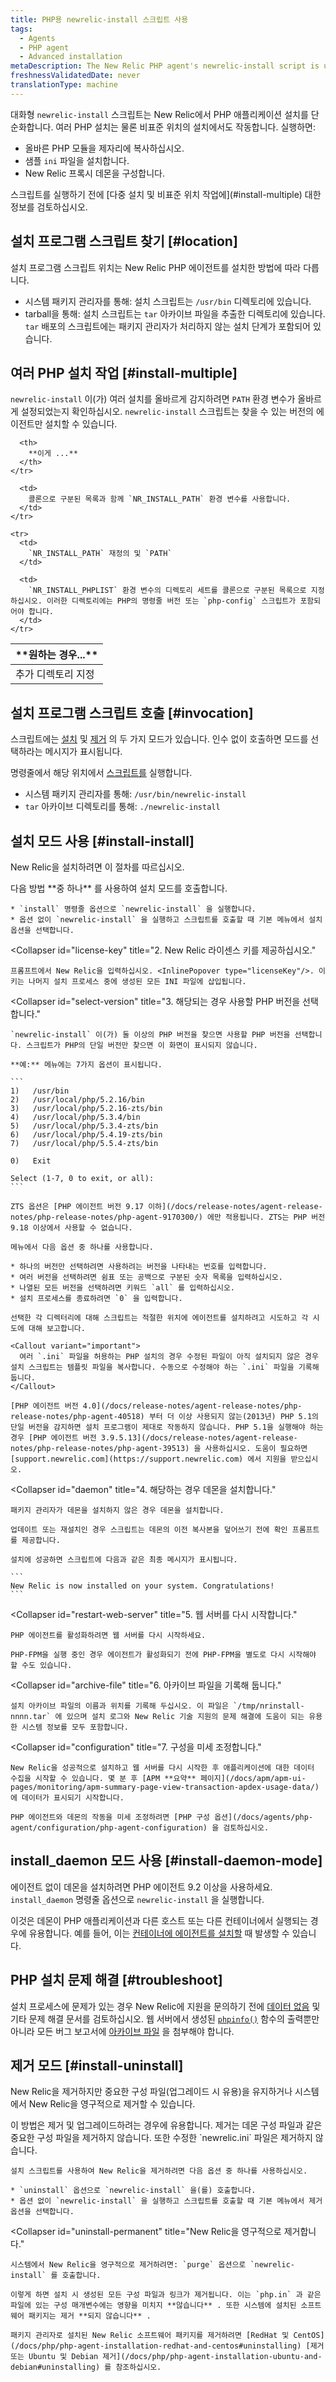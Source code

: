 ```yaml
---
title: PHP용 newrelic-install 스크립트 사용
tags:
  - Agents
  - PHP agent
  - Advanced installation
metaDescription: The New Relic PHP agent's newrelic-install script is useful for multiple PHP installations as well as installations in non-standard locations.
freshnessValidatedDate: never
translationType: machine
---
```


대화형 `newrelic-install` 스크립트는 New Relic에서 PHP 애플리케이션 설치를 단순화합니다. 여러 PHP 설치는 물론 비표준 위치의 설치에서도 작동합니다. 실행하면:

* 올바른 PHP 모듈을 제자리에 복사하십시오.
* 샘플 `ini` 파일을 설치합니다.
* New Relic 프록시 데몬을 구성합니다.

<Callout variant="important">
  스크립트를 실행하기 전에 [다중 설치 및 비표준 위치 작업에](#install-multiple) 대한 정보를 검토하십시오.
</Callout>

## 설치 프로그램 스크립트 찾기 [#location]

설치 프로그램 스크립트 위치는 New Relic PHP 에이전트를 설치한 방법에 따라 다릅니다.

* 시스템 패키지 관리자를 통해: 설치 스크립트는 `/usr/bin` 디렉토리에 있습니다.
* tarball을 통해: 설치 스크립트는 `tar` 아카이브 파일을 추출한 디렉토리에 있습니다. `tar` 배포의 스크립트에는 패키지 관리자가 처리하지 않는 설치 단계가 포함되어 있습니다.

## 여러 PHP 설치 작업 [#install-multiple]

`newrelic-install` 이(가) 여러 설치를 올바르게 감지하려면 `PATH` 환경 변수가 올바르게 설정되었는지 확인하십시오. `newrelic-install` 스크립트는 찾을 수 있는 버전의 에이전트만 설치할 수 있습니다.

<table>
  <thead>
    <tr>
      <th style={{ width: "200px" }}>
        **원하는 경우...**
      </th>

      <th>
        **이게 ...**
      </th>
    </tr>
  </thead>

  <tbody>
    <tr>
      <td>
        추가 디렉토리 지정
      </td>

      <td>
        콜론으로 구분된 목록과 함께 `NR_INSTALL_PATH` 환경 변수를 사용합니다.
      </td>
    </tr>

    <tr>
      <td>
        `NR_INSTALL_PATH` 재정의 및 `PATH`
      </td>

      <td>
        `NR_INSTALL_PHPLIST` 환경 변수의 디렉토리 세트를 콜론으로 구분된 목록으로 지정하십시오. 이러한 디렉토리에는 PHP의 명령줄 버전 또는 `php-config` 스크립트가 포함되어야 합니다.
      </td>
    </tr>
  </tbody>
</table>

## 설치 프로그램 스크립트 호출 [#invocation]

스크립트에는 [설치](#install-install) 및 [제거](#install-uninstall) 의 두 가지 모드가 있습니다. 인수 없이 호출하면 모드를 선택하라는 메시지가 표시됩니다.

명령줄에서 해당 위치에서 [스크립트를](https://github.com/newrelic/newrelic-php-agent/blob/main/agent/newrelic-install.sh) 실행합니다.

* 시스템 패키지 관리자를 통해: `/usr/bin/newrelic-install`
* `tar` 아카이브 디렉토리를 통해: `./newrelic-install`

## 설치 모드 사용 [#install-install]

New Relic을 설치하려면 이 절차를 따르십시오.

<CollapserGroup>
  <Collapser
    id="invoke"
    title="1. 설치 모드를 호출합니다."
  >
    다음 방법 **중 하나** 를 사용하여 설치 모드를 호출합니다.

    * `install` 명령줄 옵션으로 `newrelic-install` 을 실행합니다.
    * 옵션 없이 `newrelic-install` 을 실행하고 스크립트를 호출할 때 기본 메뉴에서 설치 옵션을 선택합니다.
  </Collapser>

  <Collapser
    id="license-key"
    title="2. New Relic 라이센스 키를 제공하십시오."
  >
    프롬프트에서 New Relic을 입력하십시오. <InlinePopover type="licenseKey"/>. 이 키는 나머지 설치 프로세스 중에 생성된 모든 INI 파일에 삽입됩니다.
  </Collapser>

  <Collapser
    id="select-version"
    title="3. 해당되는 경우 사용할 PHP 버전을 선택합니다."
  >
    `newrelic-install` 이(가) 둘 이상의 PHP 버전을 찾으면 사용할 PHP 버전을 선택합니다. 스크립트가 PHP의 단일 버전만 찾으면 이 화면이 표시되지 않습니다.

    **예:** 메뉴에는 7가지 옵션이 표시됩니다.

    ```
    1)   /usr/bin
    2)   /usr/local/php/5.2.16/bin
    3)   /usr/local/php/5.2.16-zts/bin
    4)   /usr/local/php/5.3.4/bin
    5)   /usr/local/php/5.3.4-zts/bin
    6)   /usr/local/php/5.4.19-zts/bin
    7)   /usr/local/php/5.5.4-zts/bin

    0)   Exit

    Select (1-7, 0 to exit, or all):
    ```

    ZTS 옵션은 [PHP 에이전트 버전 9.17 이하](/docs/release-notes/agent-release-notes/php-release-notes/php-agent-9170300/) 에만 적용됩니다. ZTS는 PHP 버전 9.18 이상에서 사용할 수 없습니다.

    메뉴에서 다음 옵션 중 하나를 사용합니다.

    * 하나의 버전만 선택하려면 사용하려는 버전을 나타내는 번호를 입력합니다.
    * 여러 버전을 선택하려면 쉼표 또는 공백으로 구분된 숫자 목록을 입력하십시오.
    * 나열된 모든 버전을 선택하려면 키워드 `all` 를 입력하십시오.
    * 설치 프로세스를 종료하려면 `0` 을 입력합니다.

    선택한 각 디렉터리에 대해 스크립트는 적절한 위치에 에이전트를 설치하려고 시도하고 각 시도에 대해 보고합니다.

    <Callout variant="important">
      여러 `.ini` 파일을 허용하는 PHP 설치의 경우 수정된 파일이 아직 설치되지 않은 경우 설치 스크립트는 템플릿 파일을 복사합니다. 수동으로 수정해야 하는 `.ini` 파일을 기록해 둡니다.
    </Callout>

    [PHP 에이전트 버전 4.0](/docs/release-notes/agent-release-notes/php-release-notes/php-agent-40518) 부터 더 이상 사용되지 않는(2013년) PHP 5.1의 단일 버전을 감지하면 설치 프로그램이 제대로 작동하지 않습니다. PHP 5.1을 실행해야 하는 경우 [PHP 에이전트 버전 3.9.5.13](/docs/release-notes/agent-release-notes/php-release-notes/php-agent-39513) 을 사용하십시오. 도움이 필요하면 [support.newrelic.com](https://support.newrelic.com) 에서 지원을 받으십시오.
  </Collapser>

  <Collapser
    id="daemon"
    title="4. 해당하는 경우 데몬을 설치합니다."
  >
    패키지 관리자가 데몬을 설치하지 않은 경우 데몬을 설치합니다.

    업데이트 또는 재설치인 경우 스크립트는 데몬의 이전 복사본을 덮어쓰기 전에 확인 프롬프트를 제공합니다.

    설치에 성공하면 스크립트에 다음과 같은 최종 메시지가 표시됩니다.

    ```
    New Relic is now installed on your system. Congratulations!
    ```
  </Collapser>

  <Collapser
    id="restart-web-server"
    title="5. 웹 서버를 다시 시작합니다."
  >
    PHP 에이전트를 활성화하려면 웹 서버를 다시 시작하세요.

    PHP-FPM을 실행 중인 경우 에이전트가 활성화되기 전에 PHP-FPM을 별도로 다시 시작해야 할 수도 있습니다.
  </Collapser>

  <Collapser
    id="archive-file"
    title="6. 아카이브 파일을 기록해 둡니다."
  >
    설치 아카이브 파일의 이름과 위치를 기록해 두십시오. 이 파일은 `/tmp/nrinstall-nnnn.tar` 에 있으며 설치 로그와 New Relic 기술 지원의 문제 해결에 도움이 되는 유용한 시스템 정보를 모두 포함합니다.
  </Collapser>

  <Collapser
    id="configuration"
    title="7. 구성을 미세 조정합니다."
  >
    New Relic을 성공적으로 설치하고 웹 서버를 다시 시작한 후 애플리케이션에 대한 데이터 수집을 시작할 수 있습니다. 몇 분 후 [APM **요약** 페이지](/docs/apm/apm-ui-pages/monitoring/apm-summary-page-view-transaction-apdex-usage-data/) 에 데이터가 표시되기 시작합니다.

    PHP 에이전트와 데몬의 작동을 미세 조정하려면 [PHP 구성 옵션](/docs/agents/php-agent/configuration/php-agent-configuration) 을 검토하십시오.
  </Collapser>
</CollapserGroup>

## install_daemon 모드 사용 [#install-daemon-mode]

에이전트 없이 데몬을 설치하려면 PHP 에이전트 9.2 이상을 사용하세요. `install_daemon` 명령줄 옵션으로 `newrelic-install` 을 실행합니다.

이것은 데몬이 PHP 애플리케이션과 다른 호스트 또는 다른 컨테이너에서 실행되는 경우에 유용합니다. 예를 들어, 이는 [컨테이너에 에이전트를 설치할](/docs/agents/php-agent/advanced-installation/install-php-agent-docker) 때 발생할 수 있습니다.

<InstallFeedback/>

## PHP 설치 문제 해결 [#troubleshoot]

설치 프로세스에 문제가 있는 경우 New Relic에 지원을 문의하기 전에 [데이터 없음](/docs/agents/php-agent/troubleshooting/no-data-appears-php) 및 기타 문제 해결 문서를 검토하십시오. 웹 서버에서 생성된 [`phpinfo()`](/docs/agents/php-agent/troubleshooting/submitting-troubleshooting-results-php) 함수의 출력뿐만 아니라 모든 버그 보고서에 [아카이브 파일](#archive-file) 을 첨부해야 합니다.

## 제거 모드 [#install-uninstall]

New Relic을 제거하지만 중요한 구성 파일(업그레이드 시 유용)을 유지하거나 시스템에서 New Relic을 영구적으로 제거할 수 있습니다.

<CollapserGroup>
  <Collapser
    id="uninstall-keep"
    title="구성 파일을 제거하고 유지합니다."
  >
    이 방법은 제거 및 업그레이드하려는 경우에 유용합니다. 제거는 데몬 구성 파일과 같은 중요한 구성 파일을 제거하지 않습니다. 또한 수정한 `newrelic.ini` 파일은 제거하지 않습니다.

    설치 스크립트를 사용하여 New Relic을 제거하려면 다음 옵션 중 하나를 사용하십시오.

    * `uninstall` 옵션으로 `newrelic-install` 을(를) 호출합니다.
    * 옵션 없이 `newrelic-install` 을 실행하고 스크립트를 호출할 때 기본 메뉴에서 제거 옵션을 선택합니다.
  </Collapser>

  <Collapser
    id="uninstall-permanent"
    title="New Relic을 영구적으로 제거합니다."
  >
    시스템에서 New Relic을 영구적으로 제거하려면: `purge` 옵션으로 `newrelic-install` 를 호출합니다.

    이렇게 하면 설치 시 생성된 모든 구성 파일과 링크가 제거됩니다. 이는 `php.in` 과 같은 파일에 있는 구성 매개변수에는 영향을 미치지 **않습니다** . 또한 시스템에 설치된 소프트웨어 패키지는 제거 **되지 않습니다** .

    패키지 관리자로 설치된 New Relic 소프트웨어 패키지를 제거하려면 [RedHat 및 CentOS](/docs/php/php-agent-installation-redhat-and-centos#uninstalling) [제거 또는 Ubuntu 및 Debian 제거](/docs/php/php-agent-installation-ubuntu-and-debian#uninstalling) 를 참조하십시오.
  </Collapser>
</CollapserGroup>
